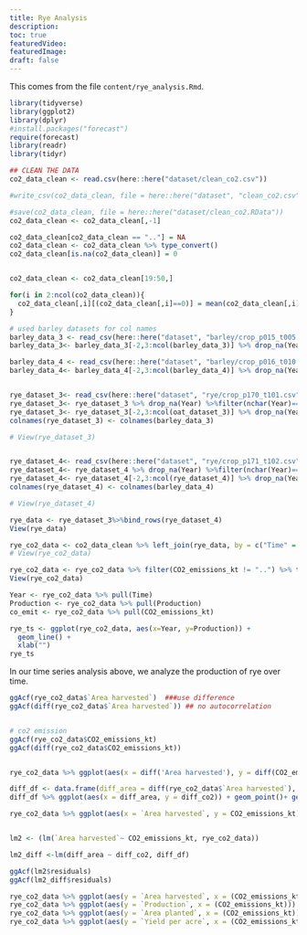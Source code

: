 ```yaml
---
title: Rye Analysis
description:
toc: true
featuredVideo:
featuredImage:
draft: false
---
```


This comes from the file `content/rye_analysis.Rmd`.

```r
library(tidyverse)
library(ggplot2)
library(dplyr)
#install.packages("forecast")
require(forecast)
library(readr)
library(tidyr)
```

```r
## CLEAN THE DATA
co2_data_clean <- read.csv(here::here("dataset/clean_co2.csv"))

#write_csv(co2_data_clean, file = here::here("dataset", "clean_co2.csv"))

#save(co2_data_clean, file = here::here("dataset/clean_co2.RData"))
co2_data_clean <- co2_data_clean[,-1]

co2_data_clean[co2_data_clean == ".."] = NA
co2_data_clean <- co2_data_clean %>% type_convert()
co2_data_clean[is.na(co2_data_clean)] = 0


co2_data_clean <- co2_data_clean[19:50,]

for(i in 2:ncol(co2_data_clean)){
  co2_data_clean[,i][(co2_data_clean[,i]==0)] = mean(co2_data_clean[,i])
}

```


```r
# used barley datasets for col names
barley_data_3 <- read_csv(here::here("dataset", "barley/crop_p015_t005.csv"),skip = 5)
barley_data_3<- barley_data_3[-2,3:ncol(barley_data_3)] %>% drop_na(Year) %>% head(-1)

barley_data_4 <- read_csv(here::here("dataset", "barley/crop_p016_t010.csv"),skip = 5)
barley_data_4<- barley_data_4[-2,3:ncol(barley_data_4)] %>% drop_na(Year) %>% head(-1)


rye_dataset_3<- read_csv(here::here("dataset", "rye/crop_p170_t101.csv"),skip = 5)
rye_dataset_3<- rye_dataset_3 %>% drop_na(Year) %>%filter(nchar(Year)==4) %>% drop_na(Year) %>% type_convert()
rye_dataset_3<- rye_dataset_3[-2,3:ncol(oat_dataset_3)] %>% drop_na(Year) %>% head(-1)
colnames(rye_dataset_3) <- colnames(barley_data_3)

# View(rye_dataset_3)


rye_dataset_4<- read_csv(here::here("dataset", "rye/crop_p171_t102.csv"),skip = 5)
rye_dataset_4<- rye_dataset_4 %>% drop_na(Year) %>%filter(nchar(Year)==4) %>% drop_na(Year) %>% type_convert()
rye_dataset_4<- rye_dataset_4[-2,3:ncol(rye_dataset_4)] %>% drop_na(Year) %>% head(-1)
colnames(rye_dataset_4) <- colnames(barley_data_4)

# View(rye_dataset_4)

rye_data <- rye_dataset_3%>%bind_rows(rye_dataset_4) 
View(rye_data)

rye_co2_data <- co2_data_clean %>% left_join(rye_data, by = c("Time" = "Year"))
# View(rye_co2_data)

rye_co2_data <- rye_co2_data %>% filter(CO2_emissions_kt != "..") %>% type_convert()
View(rye_co2_data)

```


```r

Year <- rye_co2_data %>% pull(Time)
Production <- rye_co2_data %>% pull(Production)
co_emit <- rye_co2_data %>% pull(CO2_emissions_kt)

rye_ts <- ggplot(rye_co2_data, aes(x=Year, y=Production)) +
  geom_line() +
  xlab("")
rye_ts

```
In our time series analysis above, we analyze the production of rye over time.

```r

ggAcf(rye_co2_data$`Area harvested`)  ###use difference 
ggAcf(diff(rye_co2_data$`Area harvested`)) ## no autocorrelation


# co2 emission
ggAcf(rye_co2_data$CO2_emissions_kt) 
ggAcf(diff(rye_co2_data$CO2_emissions_kt)) 


rye_co2_data %>% ggplot(aes(x = diff('Area harvested'), y = diff(CO2_emissions_kt))) + geom_point()

diff_df <- data.frame(diff_area = diff(rye_co2_data$`Area harvested`), diff_co2 = diff(rye_co2_data$CO2_emissions_kt) )
diff_df %>% ggplot(aes(x = diff_area, y = diff_co2)) + geom_point()+ geom_smooth()

rye_co2_data %>% ggplot(aes(x = `Area harvested`, y = CO2_emissions_kt)) + geom_point()+ geom_smooth()


lm2 <- (lm(`Area harvested`~ CO2_emissions_kt, rye_co2_data)) 

lm2_diff <-lm(diff_area ~ diff_co2, diff_df) 

ggAcf(lm2$residuals)
ggAcf(lm2_diff$residuals)

rye_co2_data %>% ggplot(aes(y = `Area harvested`, x = (CO2_emissions_kt))) + geom_point()
rye_co2_data %>% ggplot(aes(y = `Production`, x = (CO2_emissions_kt))) + geom_point()
rye_co2_data %>% ggplot(aes(y = `Area planted`, x = (CO2_emissions_kt))) + geom_point()
rye_co2_data %>% ggplot(aes(y = `Yield per acre`, x = (CO2_emissions_kt))) + geom_point()


```




